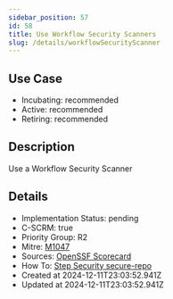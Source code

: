 ```yaml
---
sidebar_position: 57
id: 58
title: Use Workflow Security Scanners
slug: /details/workflowSecurityScanner
---
```


## Use Case
<!-- LEVELS:START -->
- Incubating: recommended
- Active: recommended
- Retiring: recommended
<!-- LEVELS:END -->

<!-- DESCRIPTION:START -->
## Description
Use a Workflow Security Scanner
<!-- DESCRIPTION:END -->

<!-- DETAILS:START -->
## Details
- Implementation Status: pending
- C-SCRM: true
- Priority Group: R2
- Mitre: [M1047](https://attack.mitre.org/mitigations/M1047/)
- Sources: [OpenSSF Scorecard](https://github.com/ossf/scorecard/blob/main/docs/checks.md#token-permissions)
- How To: [Step Security secure-repo](https://github.com/step-security/secure-repo)
- Created at 2024-12-11T23:03:52.941Z
- Updated at 2024-12-11T23:03:52.941Z
<!-- DETAILS:END -->
